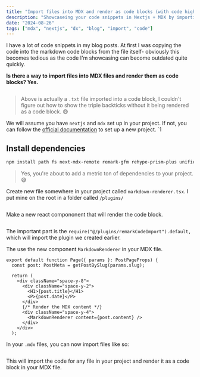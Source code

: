 ```yaml
---
title: "Import files into MDX and render as code blocks (with code highlighting)"
description: "Showcaseing your code snippets in Nextjs + MDX by importing the raw file"
date: "2024-08-26"
tags: ["mdx", "nextjs", "dx", "blog", "import", "code"]
---
```


I have a lot of code snippets in my blog posts. At first I was copying the code into the markdown code blocks from the file itself- obviously this becomes tedious as the code I'm showcasing can become outdated quite quickly.

**Is there a way to import files into MDX files and render them as code blocks? Yes.**

```markdown filepath="components/examples/markdown-import-file.txt"

```

> Above is actually a `.txt` file imported into a code block, I couldn't figure out how to show the triple backticks without it being rendered as a code block. 😅

We will assume you have `nextjs` and `mdx` set up in your project. If not, you can follow the [official documentation](https://nextjs.org/docs/basic-features/pages) to set up a new project.
`1

## Install dependencies

```bash
npm install path fs next-mdx-remote remark-gfm rehype-prism-plus unified unist-util-visit unist @types/unist @types/mdast
```

> Yes, you're about to add a metric ton of dependencies to your project. 😅

Create new file somewhere in your project called `markdown-renderer.tsx`. I put mine on the root in a folder called `/plugins/`

```ts filepath="plugins/remarkCodeImport.ts"

```

Make a new react compononent that will render the code block.

```tsx filepath="components/examples/markdown-renderer.tsx"

```

The important part is the `require("@/plugins/remarkCodeImport").default,` which will import the plugin we created earlier.

The use the new component `MarkdownRenderer` in your MDX file.

```tsx
export default function Page({ params }: PostPageProps) {
  const post: PostMeta = getPostBySlug(params.slug);

  return (
    <div className="space-y-8">
      <div className="space-y-2">
        <H1>{post.title}</H1>
        <P>{post.date}</P>
      </div>
      {/* Render the MDX content */}
      <div className="space-y-4">
        <MarkdownRenderer content={post.content} />
      </div>
    </div>
  );
```

In your `.mdx` files, you can now import files like so:

```markdown filepath="components/examples/markdown-import-file.txt"

```

This will import the code for any file in your project and render it as a code block in your MDX file.
